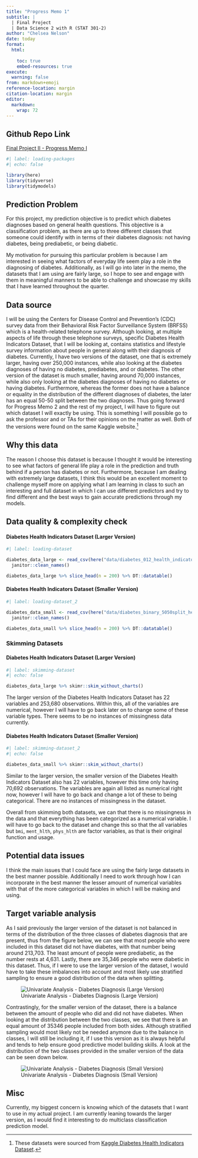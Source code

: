 ```yaml
---
title: "Progress Memo 1"
subtitle: |
  | Final Project 
  | Data Science 2 with R (STAT 301-2)
author: "Chelsea Nelson"
date: today
format:
  html:
    
    toc: true
    embed-resources: true
execute:
  warning: false
from: markdown+emoji 
reference-location: margin
citation-location: margin
editor: 
  markdown: 
    wrap: 72
---
```


::: {.callout-tip icon="false"}
## Github Repo Link

[Final Project II - Progress Memo
I](https://github.com/stat301-2-2024-winter/final-project-2-chelseanelson)
:::

```r
#| label: loading-packages
#| echo: false 

library(here)
library(tidyverse)
library(tidymodels)

```

## Prediction Problem

For this project, my prediction objective is to predict which diabetes
diagnoses based on general health questions. This objective is a
classification problem, as there are up to three different classes that
someone could identify with in terms of their diabetes diagnosis: not
having diabetes, being prediabetic, or being diabetic.

My motivation for pursuing this particular problem is because I am
interested in seeing what factors of everyday life seem play a role in
the diagnosing of diabetes. Additionally, as I will go into later in the
memo, the datasets that I am using are fairly large, so I hope to see
and engage with them in meaningful manners to be able to challenge and
showcase my skills that I have learned throughout the quarter.

## Data source

I will be using the Centers for Disease Control and Prevention's (CDC)
survey data from their Behavioral Risk Factor Surveillance System
(BRFSS) which is a health-related telephone survey. Although looking, at
multiple aspects of life through these telephone surveys, specific
Diabetes Health Indicators Dataset, that I will be looking at, contains
statistics and lifestyle survey information about people in general
along with their diagnosis of diabetes. Currently, I have two versions
of the dataset, one that is extremely larger, having over 250,000
instances, while also looking at the diabetes diagnoses of having no
diabetes, prediabetes, and or diabetes. The other version of the dataset
is much smaller, having around 70,000 instances, while also only looking
at the diabetes diagnoses of having no diabetes or having diabetes.
Furthermore, whereas the former does not have a balance or equality in
the distribution of the different diagnoses of diabetes, the later has
an equal 50-50 split between the two diagnoses. Thus going forward for
Progress Memo 2 and the rest of my project, I will have to figure out
which dataset I will exactly be using. This is something I will possible
go to ask the professor and or TAs for their opinions on the matter as
well. Both of the versions were found on the same Kaggle website.[^1]

[^1]: These datasets were sourced from [Kaggle Diabetes Health
    Indicators
    Dataset](https://www.kaggle.com/datasets/alexteboul/diabetes-health-indicators-dataset/data?select=diabetes_012_health_indicators_BRFSS2015.csv).

## Why this data

The reason I choose this dataset is because I thought it would be
interesting to see what factors of general life play a role in the
prediction and truth behind if a person has diabetes or not.
Furthermore, because I am dealing with extremely large datasets, I think
this would be an excellent moment to challenge myself more on applying
what I am learning in class to such an interesting and full dataset in
which I can use different predictors and try to find different and the
best ways to gain accurate predictions through my models.

## Data quality & complexity check

#### Diabetes Health Indicators Dataset (Larger Version)

```r
#| label: loading-dataset

diabetes_data_large <- read_csv(here("data/diabetes_012_health_indicators_BRFSS2015.csv")) %>% 
  janitor::clean_names()

diabetes_data_large %>% slice_head(n = 200) %>% DT::datatable()
```

#### Diabetes Health Indicators Dataset (Smaller Version)

```r
#| label: loading-dataset_2

diabetes_data_small <- read_csv(here("data/diabetes_binary_5050split_health_indicators_BRFSS2015.csv")) %>% 
  janitor::clean_names()

diabetes_data_small %>% slice_head(n = 200) %>% DT::datatable()
```

### Skimming Datasets

#### Diabetes Health Indicators Dataset (Larger Version)

```r
#| label: skimming-dataset
#| echo: false 

diabetes_data_large %>% skimr::skim_without_charts() 

```

The larger version of the Diabetes Health Indicators Dataset has 22
variables and 253,680 observations. Within this, all of the variables
are numerical, however I will have to go back later on to change some of
these variable types. There seems to be no instances of missingness data
currently.

#### Diabetes Health Indicators Dataset (Smaller Version)

```r
#| label: skimming-dataset_2
#| echo: false

diabetes_data_small %>% skimr::skim_without_charts() 

```

Similar to the larger version, the smaller version of the Diabetes
Health Indicators Dataset also has 22 variables, however this time only
having 70,692 observations. The variables are again all listed as
numerical right now, however I will have to go back and change a lot of
these to being categorical. There are no instances of missingness in the
dataset.

Overall from skimming both datasets, we can that there is no missingness
in the data and that everything has been categorized as a numerical
variable. I will have to go back to the dataset and change this so that
the all variables but `bmi`, `ment_hlth`, `phys_hlth` are factor
variables, as that is their original function and usage.

## Potential data issues

I think the main issues that I could face are using the fairly large
datasets in the best manner possible. Additionally I need to work
through how I can incorporate in the best manner the lesser amount of
numerical variables with that of the more categorical variables in which
I will be making and using.

## Target variable analysis

As I said previously the larger version of the dataset is not balanced
in terms of the distribution of the three classes of diabetes diagnosis
that are present, thus from the figure below, we can see that most
people who were included in this dataset did not have diabetes, with
that number being around 213,703. The least amount of people were
prediabetic, as the number rests at 4,631. Lastly, there are 35,346
people who were diabetic in this dataset. Thus, if I were to use the
larger version of the dataset, I would have to take these imbalances
into account and most likely use stratified sampling to ensure a good
distribution of the data when splitting.

![Univariate Analysis - Diabetes Diagnosis (Large Version)](images/figure-1.png) 

Contrastingly, for the smaller version of
the dataset, there is a balance between the amount of people who did and
did not have diabetes. When looking at the distribution between the two
classes, we see that there is an equal amount of 35346 people included
from both sides. Although stratified sampling would most likely not be
needed anymore due to the balance in classes, I will still be including
it, if I use this version as it is always helpful and tends to help
ensure good predictive model building skills. A look at the distribution
of the two classes provided in the smaller version of the data can be
seen down below.

![Univariate Analysis - Diabetes Diagnosis (Small Version)](images/figure-2.png)

## Misc

Currently, my biggest concern is knowing which of the datasets that I
want to use in my actual project. I am currently leaning towards the
larger version, as I would find it interesting to do multiclass
classification prediction model.
